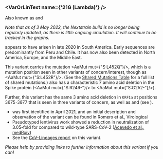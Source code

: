 
### <VarOrLinText name={'21G (Lambda)'} />

Also known as <VarOrLin name="21G (Lambda)" invert={true} /> and <Who name="Lambda" />

_Note that as of 3 May 2022, the Nextstrain build is no longer being regularly updated, as there is little ongoing circulation. It will continue to be tracked in the graphs._

<VarOrLin name="21G (Lambda)"/> appears to have arisen in late 2020 in South America. Early sequences are predominantly from Peru and Chile.
It has now also been detected in North America, Europe, and the Middle East.

This variant carries the mutation <AaMut mut={"S:L452Q"}/>, which is a mutation position seen in other variants of concern/interest, though as <AaMut mut={"S:L452R"}/>.
(See the [Shared Mutations Table](/shared-mutations) for a full list of shared mutations.)
<VarOrLin name="21G (Lambda)" prefix=""/> also has a characteristic 7 amino acid deletion in the Spike protein (<AaMut mut={"S:R246-"}/> to <AaMut mut={"S:G252-"}/>).

Further, this variant has the same 3 amino acid deletion in `ORF1a` at positions 3675-3677 that is seen in three variants of concern, as well as <VarOrLin name="21D (Eta)" prefix=""/> and <VarOrLin name="21F (Iota)" prefix=""/> (see <Mut name="ORF1a:S3675"/>).

- <VarOrLin name="21G (Lambda)" prefix=""/> was first identified in April 2021, and an initial description and observation of the variant can be found in <LinkExternal href="https://virological.org/t/novel-sublineage-within-b-1-1-1-currently-expanding-in-peru-and-chile-with-a-convergent-deletion-in-the-orf1a-gene-3675-3677-and-a-novel-deletion-in-the-spike-gene-246-252-g75v-t76i-l452q-f490s-t859n/685">Romero et al., Virological</LinkExternal>
- Pseudotyped lentivirus work showed a reduction in neutralization of 3.05-fold for <VarOrLin name="21G (Lambda)" prefix=""/> compared to wild-type SARS-CoV-2 ([Acevedo et al., medRxiv](https://www.medrxiv.org/content/10.1101/2021.06.28.21259673v1))
- See the [CoV-Lineages report](https://cov-lineages.org/lineages/lineage_C.37.html) on this variant.

_Please help by providing links to further information about this variant if you can!_

